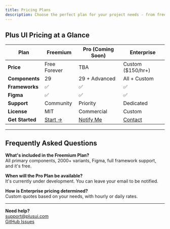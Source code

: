 ```yaml
---
title: Pricing Plans
description: Choose the perfect plan for your project needs - from free to enterprise solutions.
---
```


## Plus UI Pricing at a Glance

| Plan         | Freemium         | Pro (Coming Soon)   | Enterprise         |
|--------------|------------------|---------------------|--------------------|
| **Price**    | Free Forever     | TBA                 | Custom ($150/hr+)  |
| **Components** | 29              | 29 + Advanced       | All + Custom       |
| **Frameworks** | ✅              | ✅                  | ✅                 |
| **Figma**    | ✅                | ✅                  | ✅                 |
| **Support**  | Community        | Priority            | Dedicated          |
| **License**  | MIT              | Commercial          | Custom             |
| **Get Started** | [Start →](/getting-started/installation/overview) | [Notify Me](mailto:support@plusui.com?subject=Pro%20Plan%20Interest) | [Contact](mailto:support@plusui.com?subject=Enterprise%20Plan%20Inquiry) |

---

## Frequently Asked Questions

**What's included in the Freemium Plan?**  
All primary components, 2000+ variants, Figma, full framework support, and it's free.

**When will the Pro Plan be available?**  
It's currently under development. You can leave your email to be notified.

**How is Enterprise pricing determined?**  
Custom quotes based on your needs, with hourly or daily rates.

---

**Need help?**  
[support@plusui.com](mailto:support@plusui.com)  
[GitHub Issues](https://github.com/plus-ui/library/issues) 